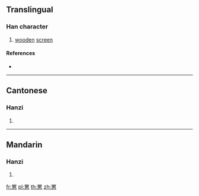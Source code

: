 {{character info/new}}
==Translingual==

===Han character===
{{Han char|rn=122|rad=网|as=09|sn=14|four=60336|canj=WLWP}}

# [[wooden]] [[screen]]

====References====
* {{Han ref|kx=0948.390|dkj=28321|dj=1390.160|hdz=42922.080|uh=7F73|ud=32627|bh=E37A|bd=58234}}

----

==Cantonese==

===Hanzi===
{{yue-hanzi|jyut=|y=si1}}

# {{defn|lang=yue|sort=网09}}

----

==Mandarin==

===Hanzi===
{{cmn-hanzi|pin=[[sī]] ([[si1]])|wg=ssu<sup>1</sup>}}

# {{defn|lang=cmn|sort=网09}}

[[fr:罳]]
[[pl:罳]]
[[th:罳]]
[[zh:罳]]